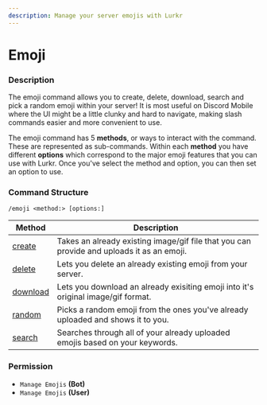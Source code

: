 ```yaml
---
description: Manage your server emojis with Lurkr
---
```


# Emoji

### Description

The emoji command allows you to create, delete, download, search and pick a random emoji within your server! It is most useful on Discord Mobile where the UI might be a little clunky and hard to navigate, making slash commands easier and more convenient to use.

The emoji command has 5 **methods**, or ways to interact with the command. These are represented as sub-commands. Within each **method** you have different **options** which correspond to the major emoji features that you can use with Lurkr. Once you've select the method and option, you can then set an option to use.

### Command Structure

```
/emoji <method:> [options:]
```

| Method                       | Description                                                                               |
| ---------------------------- | ----------------------------------------------------------------------------------------- |
| [create](createemoji.md)     | Takes an already existing image/gif file that you can provide and uploads it as an emoji. |
| [delete](deleteemoji.md)     | Lets you delete an already existing emoji from your server.                               |
| [download](downloademoji.md) | Lets you download an already exisiting emoji into it's original image/gif format.         |
| [random](randomemoji.md)     | Picks a random emoji from the ones you've already uploaded and shows it to you.           |
| [search](searchemoji.md)     | Searches through all of your already uploaded emojis based on your keywords.              |

### Permission

* `Manage Emojis` **(Bot)**
* `Manage Emojis` **(User)**
